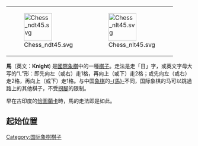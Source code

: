 {{noteTA
|T=zh-tw:騎士 (西洋棋);zh-cn:马 (国际象棋);zh-hk:馬 (國際象棋);
|1=zh-tw:西洋棋;zh-cn:国际象棋;zh-hk:國際象棋;
|2=zh-tw:騎士;zh-hans:马;zh-hk:馬;
|G1=IT
}}
{{Unreferenced|time=2007-08-24}}
{{Chess piece}}
{| align="left"
|-
| [[File:Chess_ndt45.svg|75px]]
| [[File:Chess_nlt45.svg|75px]]
|}

'''馬'''（英文：'''Knight''') 是[[國際象棋|國際象棋]]中的一種[[棋子|棋子]]。走法是走「日」字，或英文字母大写的“L”形：即先向左（或右）走1格，再向上（或下）走2格；或先向左（或右）走2格，再向上（或下）走1格。与中国[[象棋|象棋]]的[[傌_(中國象棋)|-{馬}-]]不同，国际象棋的马可以跳過路上的其他棋子，不受[[拐腳|拐腳]]的限制。

早在古印度的[[恰圖蘭卡|恰圖蘭卡]]時，馬的走法即是如此。

== 起始位置 ==

{{Chess diagram
| 
|
|= 

 8 |  |nd|  |  |  |  |nd|  
 7 |  |  |  |  |  |  |  |  
 6 |  |  |  |  |  |  |  |  
 5 |  |  |  |  |  |  |  |  
 4 |  |  |  |  |  |  |  |  
 3 |  |  |  |  |  |  |  |  
 2 |  |  |  |  |  |  |  |  
 1 |  |nl|  |  |  |  |nl|  
    a  b  c  d  e  f  g  h  

|馬一開始的位置
}}

{{Chess diagram
| 
|
|= 

 8 |  |  |  |  |  |  |  |  
 7 |  |  |  |  |  |  |  |  
 6 |  |  |xx|  |xx|  |  |  
 5 |  |xx|rd|nd|bl|xx|  |  
 4 |  |  |rd|nl|rl|  |  |   
 3 |  |xx|  |  |nl|xx|  |  
 2 |  |  |bl|  |xx|  |  |  
 1 |  |  |  |  |  |  |  |  
    a  b  c  d  e  f  g  h  

|d4的馬可以移动的范围
}}

{{娱乐小作品}}

[[Category:国际象棋棋子|Category:国际象棋棋子]]